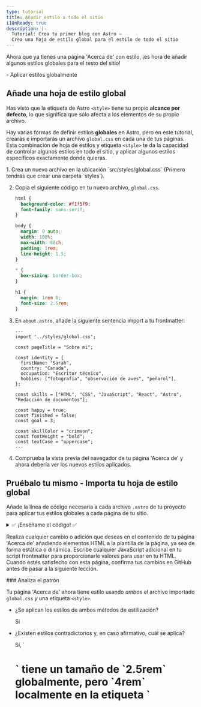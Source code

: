 ```yaml
---
type: tutorial
title: Añadir estilo a todo el sitio
i18nReady: true
description: |-
  Tutorial: Crea tu primer blog con Astro —
  Crea una hoja de estilo global para el estilo de todo el sitio
---
```


Ahora que ya tienes una página 'Acerca de' con estilo, ¡es hora de añadir algunos estilos globales para el resto del sitio!

<PreCheck>
  - Aplicar estilos globalmente
</PreCheck>

## Añade una hoja de estilo global

Has visto que la etiqueta de Astro `<style>` tiene su propio **alcance por defecto**, lo que significa que sólo afecta a los elementos de su propio archivo.

Hay varias formas de definir estilos **globales** en Astro, pero en este tutorial, crearás e importarás un archivo `global.css` en cada una de tus páginas. Esta combinación de hoja de estilos y etiqueta `<style>` te da la capacidad de controlar algunos estilos en todo el sitio, y aplicar algunos estilos específicos exactamente donde quieras.

<Steps>
1. Crea un nuevo archivo en la ubicación `src/styles/global.css` (Primero tendrás que crear una carpeta `styles`).

2. Copia el siguiente código en tu nuevo archivo, `global.css`.

    ```css title="src/styles/global.css"
    html {
      background-color: #f1f5f9;
      font-family: sans-serif;
    }

    body {
      margin: 0 auto;
      width: 100%;
      max-width: 80ch;
      padding: 1rem;
      line-height: 1.5;
    }

    * {
      box-sizing: border-box;
    }

    h1 {
      margin: 1rem 0;
      font-size: 2.5rem;
    }
    ```

3. En `about.astro`, añade la siguiente sentencia import a tu frontmatter: 

    ```astro title="src/pages/about.astro" ins={2}
    ---
    import '../styles/global.css';

    const pageTitle = "Sobre mi";

    const identity = {
      firstName: "Sarah",
      country: "Canada",
      occupation: "Escritor técnico",
      hobbies: ["fotografia", "observación de aves", "peñarol"],
    };

    const skills = ["HTML", "CSS", "JavaScript", "React", "Astro", "Redacción de documentos"];

    const happy = true;
    const finished = false;
    const goal = 3;

    const skillColor = "crimson";
    const fontWeight = "bold";
    const textCase = "uppercase";
    ---
    ```

4. Comprueba la vista previa del navegador de tu página 'Acerca de' y ahora debería ver los nuevos estilos aplicados.
</Steps>

<Box icon="puzzle-piece">

## Pruébalo tu mismo - Importa tu hoja de estilo global

Añade la línea de código necesaria a cada archivo `.astro` de tu proyecto para aplicar tus estilos globales a cada página de tu sitio.

<details>
<summary>✅ ¡Enséñame el código! ✅</summary>

Añade la siguiente sentencia import a los otros dos archivos de página: `src/pages/index.astro` y `src/pages/blog.astro`.

```astro title="src/pages/index.astro" ins={2}
---
import '../styles/global.css';
---
```
</details>
</Box>

Realiza cualquier cambio o adición que deseas en el contenido de tu página 'Acerca de' añadiendo elementos HTML a la plantilla de la página, ya sea de forma estática o dinámica. Escribe cualquier JavaScript adicional en tu script frontmatter para proporcionarle valores para usar en tu HTML. Cuando estés satisfecho con esta página, confirma tus cambios en GitHub antes de pasar a la siguiente lección.

<Box icon="question-mark">
### Analiza el patrón

Tu página 'Acerca de' ahora tiene estilo usando *ambos* el archivo importado `global.css` *y* una etiqueta `<style>`.

- ¿Se aplican los estilos de ambos métodos de estilización?

    <p>
      <Spoiler>Si</Spoiler>
    </p>

- ¿Existen estilos contradictorios y, en caso afirmativo, cuál se aplica?

    <p>
      <Spoiler>Sí, `<h1>` tiene un tamaño de `2.5rem` globalmente, pero `4rem` localmente en la etiqueta `<style>`. La regla `4rem` local se aplica en la página 'Acerca de'.</Spoiler>
    </p>

- Describe cómo funcionan juntos `global.css` y `<style>`.

    <p>
      <Spoiler>Cuando se definen estilos contradictorios tanto a nivel global como en la etiqueta local `<style>` de una página, los estilos locales deberían sobrescribir cualquier estilo global. (Pero puede haber otros factores implicados, así que inspecciona siempre visualmente tu sitio para asegurarte de que los estilos se aplican correctamente).</Spoiler>
    </p>

- ¿Cómo decidir si declarar un estilo en un archivo `global.css` o en una etiqueta `<style>`?

    <p>
      <Spoiler>Si quieres que un estilo se aplique a todo el sitio, elige un archivo `global.css`. Sin embargo, si desea que los estilos se apliquen sólo al contenido HTML de un único archivo `.astro` y no afecten a otros elementos del sitio, deberá elegir una etiqueta `<style>`.</Spoiler>
    </p>

</Box>



<Box icon="check-list">
## Checklist

<Checklist>
- [ ] Puedo añadir estilos CSS globales importando un archivo `.css`.
</Checklist>
</Box>

### Recursos
- [Comparación entre la sintaxis Astro y JSX](/es/reference/astro-syntax/#diferencias-entre-astro-y-jsx)

- [Etiqueta Astro `<style>`.](/es/guides/styling/#estilando-en-astro)

- [Variables CSS en Astro](/es/guides/styling/#variables-de-css)
